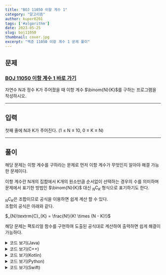 ```yaml
---
title: "BOJ 11050 이항 계수 1"
category: "알고리즘"
author: kuper0201
tags: ['#algorithm']
date: 2023-05-25
slug: boj11050
thumbnail: cover.jpg
excerpt: "백준 11050 이항 계수 1 문제 풀이"
---
```



## 문제

### <a href="https://boj.kr/11050" target="_blank">BOJ 11050 이항 계수 1 바로 가기</a>

자연수 N과 정수 K가 주어졌을 때 이항 계수 $\binom{N}{K}$를 구하는 프로그램을 작성하시오.

---

## 입력

첫째 줄에 N과 K가 주어진다. (1 ≤ N ≤ 10, 0 ≤ K ≤ N)

---

## 풀이

해당 문제는 이항 계수를 구하라는 문제로 먼저 이항 계수가 무엇인지 알아야 해결 가능한 문제이다.

이항 계수란 N개의 집합에서 K개의 원소만큼 순서없이 선택하는 경우의 수를 의미하며 문제에서 표기한 방법인 $\binom{N}{K}$ 대신 $_{N}\textrm{C}_{K}$ 형식으로 표기하기도 한다.

$_{N}\textrm{C}_{K}$은 조합이므로 공식을 이용하면 쉽게 계산 할 수 있다.<br/>
조합의 공식은 아래와 같다.

$_{N}\textrm{C}_{K} = \frac{N!}{K! \times (N - K)!}$

해당 문제는 팩토리얼 함수를 구현하여 도출된 공식대로 계산하여 출력하면 쉽게 해결이 가능하다.

<details markdown="1">
<summary>코드 보기(Java)</summary>

```javascript
import java.io.*;

public class Main {
    public static int factorial(int N) {
        if(N == 0) return 1;
        return N * factorial(N - 1);
    }

    public static void main(String[] args) throws Exception {
        BufferedReader br = new BufferedReader(new InputStreamReader(System.in));

        // N, K 입력
        String[] s = br.readLine().split(" ");
        int N = Integer.parseInt(s[0]);
        int K = Integer.parseInt(s[1]);
        
        // nCk 계산
        int res = factorial(N) / (factorial(K) * factorial(N - K));
        System.out.println(res);
    }
}
```
</details>

<details markdown="1">
<summary>코드 보기(C++)</summary>

```cpp
#include <iostream>

#define fastio ios_base::sync_with_stdio(false); cin.tie(nullptr); cout.tie(nullptr)
#define endl '\n'

using namespace std;

int factorial(int N) {
    if(N == 0) return 1;
    return N * factorial(N - 1);
}

int main() {
    fastio;
    
    // N, K 입력
    int N, K;
    cin >> N >> K;

    // nCk 계산
    int res = factorial(N) / (factorial(K) * factorial(N - K));
    cout << res << endl;
    
    return 0;
}
```
</details>

<details markdown="1">
<summary>코드 보기(Kotlin)</summary>

```javascript
fun factorial(N: Int): Int {
    if(N == 0) return 1
    return N * factorial(N - 1)
}

fun main(args: Array<String>) = with(System.`in`.bufferedReader()) {
    // N, K 입력
    var s = readLine().split(" ")
    var N = s[0].toInt()
    var K = s[1].toInt()

    // nCk 계산
    var res = factorial(N) / (factorial(K) * factorial(N - K))
    println(res)
}
```
</details>

<details markdown="1">
<summary>코드 보기(Python)</summary>

```python
from sys import stdin

def factorial(N):
    if N == 0:
        return 1
    else:
        return N * factorial(N - 1)

def main():
    # N, K 입력
    s = stdin.readline().split(' ')
    N = int(s[0])
    K = int(s[1])

    # nCk 계산
    res = factorial(N) // (factorial(K) * factorial(N - K))
    print(res)

if __name__ == "__main__":
    main()
```
</details>

<details markdown="1">
<summary>코드 보기(Swift)</summary>

```cpp
import Foundation

func factorial(N: Int)-> Int {
    if N == 0 { return 1 }
    return N * factorial(N: N - 1)
}

func main() {
    // N, K 입력
    var s = readLine()!.split(separator: " ")
    var N = Int(s[0])!
    var K = Int(s[1])!

    // nCk 계산
    var res = factorial(N: N) / (factorial(N: K) * factorial(N: N - K))
    print(res)
}

main()
```
</details>